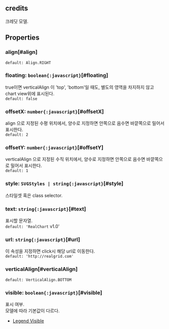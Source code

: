 ## credits
크레딧 모델.
## Properties

### align[#align]


`default: Align.RIGHT`  

### floating: `boolean{:javascript}`[#floating]
true이면  verticalAlign 이 'top', 'bottom'일 때도,
별도의 영역을 차지하지 않고 chart view위에 표시된다.  
`default: false`  

### offsetX: `number{:javascript}`[#offsetX]
align 으로 지정된 수평 위치에서, 양수로 지정하면 안쪽으로 음수면 바깥쪽으로 밀어서 표시한다.  
`default: 2`  

### offsetY: `number{:javascript}`[#offsetY]
verticalAlign 으로 지정된 수직 위치에서, 양수로 지정하면 안쪽으로 음수면 바깥쪽으로 밀어서 표시한다.  
`default: 1`  

### style: `SVGStyles | string{:javascript}`[#style]
스타일셋 혹은 class selector.  

### text: `string{:javascript}`[#text]
표시할 문자열.  
`default: 'RealChart` v1.0' 

### url: `string{:javascript}`[#url]
이 속성을 지정하면 click시 해당 url로 이동한다.  
`default: 'http://realgrid.com'`  

### verticalAlign[#verticalAlign]


`default: VerticalAlign.BOTTOM`  

### visible: `boolean{:javascript}`[#visible]
표시 여부.\
모델에 따라 기본값이 다르다.
- [Legend Visible](https:/jsfiddle.net/gh/get/library/pure/realgrid/realchart-demo/tree/master/common/legend-visible)  
